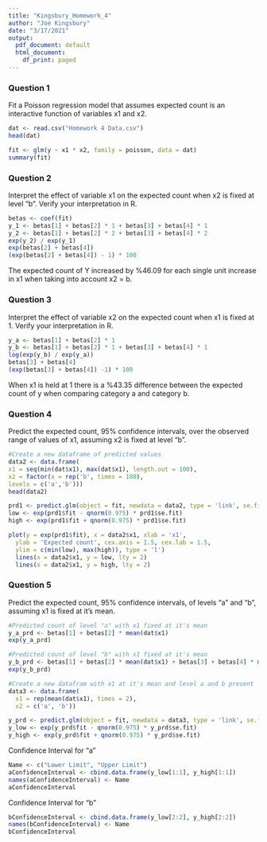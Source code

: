 ---
title: "Kingsbury_Homework_4"
author: "Joe Kingsbury"
date: "3/17/2021"
output:
  pdf_document: default
  html_document:
    df_print: paged
---
### **Question 1**
Fit a Poisson regression model that assumes expected count is an interactive function of variables x1 and x2.

```{r}
dat <- read.csv("Homework 4 Data.csv")
head(dat)

fit <- glm(y ~ x1 * x2, family = poisson, data = dat)
summary(fit)
```


### **Question 2**
Interpret the effect of variable x1 on the expected count when x2 is fixed at level "b". Verify your interpretation in R.

```{r}
betas <- coef(fit)
y_1 <- betas[1] + betas[2] * 1 + betas[3] + betas[4] * 1
y_2 <- betas[1] + betas[2] * 2 + betas[3] + betas[4] * 2
exp(y_2) / exp(y_1)
exp(betas[2] + betas[4])
(exp(betas[2] + betas[4]) - 1) * 100
```
The expected count of Y increased by %46.09 for each single unit increase in x1 when taking into account x2 = b.

### **Question 3**
Interpret the effect of variable x2 on the expected count when x1 is fixed at 1. Verify your interpretation in R.

```{r}
y_a <- betas[1] + betas[2] * 1 
y_b <- betas[1] + betas[2] * 1 + betas[3] + betas[4] * 1
log(exp(y_b) / exp(y_a))
betas[3] + betas[4]
(exp(betas[3] + betas[4]) -1) * 100
```
When x1 is held at 1 there is a %43.35 difference between the expected count of y when comparing category a and category b.

### **Question 4**
Predict the expected count, 95% confidence intervals, over the observed range of values of x1, assuming x2 is fixed at level "b".

```{r}
#Create a new dataframe of predicted values
data2 <- data.frame(
x1 = seq(min(dat$x1), max(dat$x1), length.out = 100),
x2 = factor(x = rep('b', times = 100),
levels = c('a','b')))
head(data2)

prd1 <- predict.glm(object = fit, newdata = data2, type = 'link', se.fit = T)
low <- exp(prd1$fit - qnorm(0.975) * prd1$se.fit)
high <- exp(prd1$fit + qnorm(0.975) * prd1$se.fit)

plot(y = exp(prd1$fit), x = data2$x1, xlab = 'x1',
  ylab = 'Expected count', cex.axis = 1.5, cex.lab = 1.5,
  ylim = c(min(low), max(high)), type = 'l')
  lines(x = data2$x1, y = low, lty = 2)
  lines(x = data2$x1, y = high, lty = 2)
```


### **Question 5**
Predict the expected count, 95% confidence intervals, of levels "a" and "b", assuming x1 is fixed at it’s mean.

```{r}
#Predicted count of level "a" with x1 fixed at it's mean
y_a_prd <- betas[1] + betas[2] * mean(dat$x1)
exp(y_a_prd)

#Predicted count of level "b" with x1 fixed at it's mean
y_b_prd <- betas[1] + betas[2] * mean(dat$x1) + betas[3] + betas[4] * mean(dat$x1)
exp(y_b_prd)

```
```{r}
#Create a new datafram with x1 at it's mean and level a and b present
data3 <- data.frame(
  x1 = rep(mean(dat$x1), times = 2),
  x2 = c('a', 'b'))

y_prd <- predict.glm(object = fit, newdata = data3, type = 'link', se.fit = T )
y_low <- exp(y_prd$fit - qnorm(0.975) * y_prd$se.fit)
y_high <- exp(y_prd$fit + qnorm(0.975) * y_prd$se.fit)

```


Confidence Interval for "a"
```{r}
Name <- c("Lower Limit", "Upper Limit")
aConfidenceInterval <- cbind.data.frame(y_low[1:1], y_high[1:1])
names(aConfidenceInterval) <- Name
aConfidenceInterval
```

Confidence Interval for "b"
```{r}
bConfidenceInterval <- cbind.data.frame(y_low[2:2], y_high[2:2])
names(bConfidenceInterval) <- Name
bConfidenceInterval
```